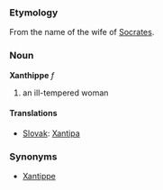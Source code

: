 === Etymology ===
From the name of the wife of [[Socrates]].
=== Noun ===
'''Xanthippe''' ''f''
# an ill-tempered woman
==== Translations ====
*[[Slovak]]: [[Xantipa]]
=== Synonyms ===
* [[Xantippe]]